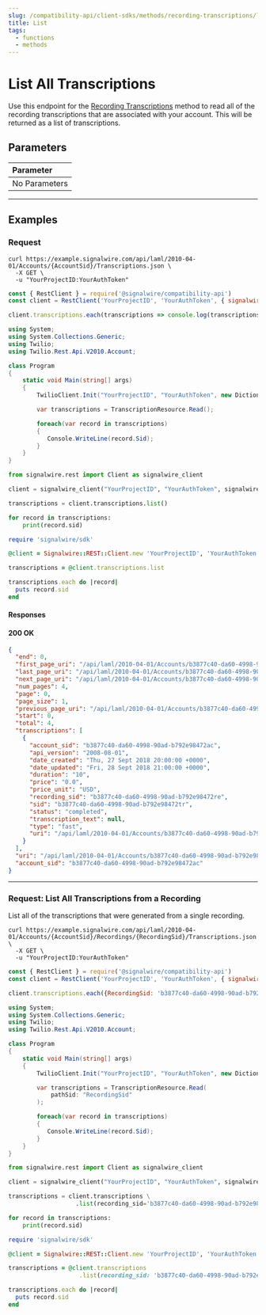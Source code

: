 ```yaml
---
slug: /compatibility-api/client-sdks/methods/recording-transcriptions/list
title: List
tags:
  - functions
  - methods
---
```


# List All Transcriptions

Use this endpoint for the [Recording Transcriptions](./index.mdx) method to read all of the recording transcriptions that are associated with your account. 
This will be returned as a list of transcriptions.

## Parameters

| Parameter                                        |
|:-------------------------------------------------|
| <span class="optional-arg">No Parameters</span>  |

---

## Examples

### Request

<Tabs groupId="compatibility-sdks">

<TabItem value="shell" label="cURL">

```shell
curl https://example.signalwire.com/api/laml/2010-04-01/Accounts/{AccountSid}/Transcriptions.json \
  -X GET \
  -u "YourProjectID:YourAuthToken"
```

</TabItem>

<TabItem value="node" label="Node.js">

```javascript
const { RestClient } = require('@signalwire/compatibility-api')
const client = RestClient('YourProjectID', 'YourAuthToken', { signalwireSpaceUrl: 'example.signalwire.com' })

client.transcriptions.each(transcriptions => console.log(transcriptions.sid));
```

</TabItem>

<TabItem value="csharp" label="C#">

```csharp
using System;
using System.Collections.Generic;
using Twilio;
using Twilio.Rest.Api.V2010.Account;

class Program
{
    static void Main(string[] args)
    {
        TwilioClient.Init("YourProjectID", "YourAuthToken", new Dictionary<string, object> { ["signalwireSpaceUrl"] = "{SPACE}.signalwire.com" });

        var transcriptions = TranscriptionResource.Read();

        foreach(var record in transcriptions)
        {
           Console.WriteLine(record.Sid);
        }
    }
}
```

</TabItem>

<TabItem value="python" label="Python">

```python
from signalwire.rest import Client as signalwire_client

client = signalwire_client("YourProjectID", "YourAuthToken", signalwire_space_url = 'example.signalwire.com')

transcriptions = client.transcriptions.list()

for record in transcriptions:
    print(record.sid)
```

</TabItem>

<TabItem value="ruby" label="Ruby">

```ruby
require 'signalwire/sdk'

@client = Signalwire::REST::Client.new 'YourProjectID', 'YourAuthToken', signalwire_space_url: "example.signalwire.com"

transcriptions = @client.transcriptions.list

transcriptions.each do |record|
  puts record.sid
end
```

</TabItem>

</Tabs>

#### Responses

<h4><span class="badge badge--success">200</span> OK</h4>

```json
{
  "end": 0,
  "first_page_uri": "/api/laml/2010-04-01/Accounts/b3877c40-da60-4998-90ad-b792e98472ac/Transcriptions.json?PageSize=1&Page=0",
  "last_page_uri": "/api/laml/2010-04-01/Accounts/b3877c40-da60-4998-90ad-b792e98472ac/Transcriptions.json?PageSize=1&Page=3",
  "next_page_uri": "/api/laml/2010-04-01/Accounts/b3877c40-da60-4998-90ad-b792e98472ac/Transcriptions.json?PageSize=1&Page=1",
  "num_pages": 4,
  "page": 0,
  "page_size": 1,
  "previous_page_uri": "/api/laml/2010-04-01/Accounts/b3877c40-da60-4998-90ad-b792e98472ac/Transcriptions.json?PageSize=1&Page=0",
  "start": 0,
  "total": 4,
  "transcriptions": [
    {
      "account_sid": "b3877c40-da60-4998-90ad-b792e98472ac",
      "api_version": "2008-08-01",
      "date_created": "Thu, 27 Sept 2018 20:00:00 +0000",
      "date_updated": "Fri, 28 Sept 2018 21:00:00 +0000",
      "duration": "10",
      "price": "0.0",
      "price_unit": "USD",
      "recording_sid": "b3877c40-da60-4998-90ad-b792e98472re",
      "sid": "b3877c40-da60-4998-90ad-b792e98472tr",
      "status": "completed",
      "transcription_text": null,
      "type": "fast",
      "uri": "/api/laml/2010-04-01/Accounts/b3877c40-da60-4998-90ad-b792e98472ac/Transcriptions/b3877c40-da60-4998-90ad-b792e98472tr.json"
    }
  ],
  "uri": "/api/laml/2010-04-01/Accounts/b3877c40-da60-4998-90ad-b792e98472ac/Transcriptions.json?PageSize=1&Page=0",
  "account_sid": "b3877c40-da60-4998-90ad-b792e98472ac"
}
```

---

### Request: List All Transcriptions from a Recording

List all of the transcriptions that were generated from a single recording.

<Tabs groupId="compatibility-sdks">

<TabItem value="shell" label="cURL">

```shell
curl https://example.signalwire.com/api/laml/2010-04-01/Accounts/{AccountSid}/Recordings/{RecordingSid}/Transcriptions.json \
  -X GET \
  -u "YourProjectID:YourAuthToken"
```

</TabItem>

<TabItem value="node" label="Node.js">

```javascript
const { RestClient } = require('@signalwire/compatibility-api')
const client = RestClient('YourProjectID', 'YourAuthToken', { signalwireSpaceUrl: 'example.signalwire.com' })

client.transcriptions.each({RecordingSid: 'b3877c40-da60-4998-90ad-b792e98472re'}, transcriptions => console.log(transcriptions.sid));
```

</TabItem>

<TabItem value="csharp" label="C#">

```csharp
using System;
using System.Collections.Generic;
using Twilio;
using Twilio.Rest.Api.V2010.Account;

class Program
{
    static void Main(string[] args)
    {
        TwilioClient.Init("YourProjectID", "YourAuthToken", new Dictionary<string, object> { ["signalwireSpaceUrl"] = "{SPACE}.signalwire.com" });

        var transcriptions = TranscriptionResource.Read(
            pathSid: "RecordingSid"
        );

        foreach(var record in transcriptions)
        {
           Console.WriteLine(record.Sid);
        }
    }
}
```

</TabItem>

<TabItem value="python" label="Python">

```python
from signalwire.rest import Client as signalwire_client

client = signalwire_client("YourProjectID", "YourAuthToken", signalwire_space_url = 'example.signalwire.com')

transcriptions = client.transcriptions \
                   .list(recording_sid='b3877c40-da60-4998-90ad-b792e98472re')

for record in transcriptions:
    print(record.sid)
```

</TabItem>

<TabItem value="ruby" label="Ruby">

```ruby
require 'signalwire/sdk'

@client = Signalwire::REST::Client.new 'YourProjectID', 'YourAuthToken', signalwire_space_url: "example.signalwire.com"

transcriptions = @client.transcriptions
                    .list(recording_sid: 'b3877c40-da60-4998-90ad-b792e98472re')

transcriptions.each do |record|
  puts record.sid
end
```

</TabItem>

</Tabs>
